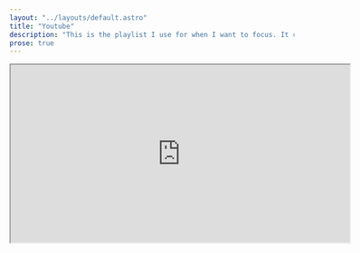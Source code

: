 ```yaml
---
layout: "../layouts/default.astro"
title: "Youtube"
description: "This is the playlist I use for when I want to focus. It consist of some chillstep | classical | lofi beats for concentration. Whenever I want to focus I really don't like music with lyrics because I tend to listen to much to them. So this is my way of keeping my focus."
prose: true
---
```


<iframe
  width="600"
  height="315"
  src="https://www.youtube.com/embed/videoseries?list=PL9WtCaBDfOZt2HMoqNiV13sYSHV27FSJn"
  frame-border="0"
  allow="autoplay; encrypted-media"
  allow-fullscreen
></iframe>
